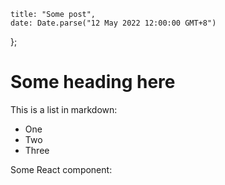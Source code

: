     title: "Some post",
    date: Date.parse("12 May 2022 12:00:00 GMT+8")
};

# Some heading here

This is a list in markdown:

- One
- Two
- Three

Some React component:
